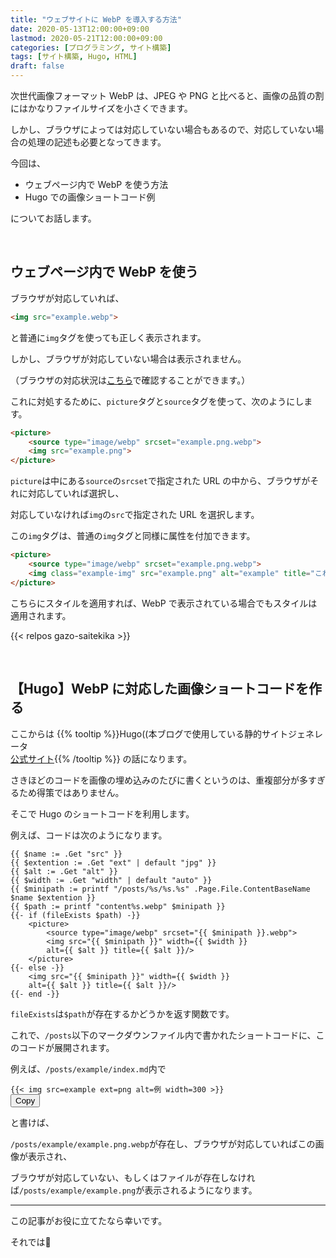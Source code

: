 ```yaml
---
title: "ウェブサイトに WebP を導入する方法"
date: 2020-05-13T12:00:00+09:00
lastmod: 2020-05-21T12:00:00+09:00
categories: [プログラミング, サイト構築]
tags: [サイト構築, Hugo, HTML]
draft: false
---
```


次世代画像フォーマット WebP は、JPEG や PNG と比べると、画像の品質の割にはかなりファイルサイズを小さくできます。

しかし、ブラウザによっては対応していない場合もあるので、対応していない場合の処理の記述も必要となってきます。

今回は、

- ウェブページ内で WebP を使う方法
- Hugo での画像ショートコード例

についてお話します。

<!--more-->

<br>

## ウェブページ内で WebP を使う

ブラウザが対応していれば、

```html {linenos=false}
<img src="example.webp">
```

と普通に`img`タグを使っても正しく表示されます。

しかし、ブラウザが対応していない場合は表示されません。

（ブラウザの対応状況は[こちら](https://caniuse.com/#feat=webp)で確認することができます。）

これに対処するために、`picture`タグと`source`タグを使って、次のようにします。

```html
<picture>
    <source type="image/webp" srcset="example.png.webp">
    <img src="example.png">
</picture>
```

`picture`は中にある`source`の`srcset`で指定された URL の中から、ブラウザがそれに対応していれば選択し、

対応していなければ`img`の`src`で指定された URL を選択します。

この`img`タグは、普通の`img`タグと同様に属性を付加できます。

```html {hl_lines=[3], inline_hl=[1:["2-4"_"8-13"]]}
<picture>
    <source type="image/webp" srcset="example.png.webp">
    <img class="example-img" src="example.png" alt="example" title="これは例です">
</picture>
```

こちらにスタイルを適用すれば、WebP で表示されている場合でもスタイルは適用されます。

{{< relpos gazo-saitekika >}}

<br>

## 【Hugo】WebP に対応した画像ショートコードを作る

ここからは
{{% tooltip %}}Hugo((本ブログで使用している静的サイトジェネレータ<br>[公式サイト](https://gohugo.io){{% /tooltip %}}
の話になります。

さきほどのコードを画像の埋め込みのたびに書くというのは、重複部分が多すぎるため得策ではありません。

そこで Hugo のショートコードを利用します。

例えば、コードは次のようになります。

```go-html-template {name="img.html", id=2}
{{ $name := .Get "src" }}
{{ $extention := .Get "ext" | default "jpg" }}
{{ $alt := .Get "alt" }}
{{ $width := .Get "width" | default "auto" }}
{{ $minipath := printf "/posts/%s/%s.%s" .Page.File.ContentBaseName $name $extention }}
{{ $path := printf "content%s.webp" $minipath }}
{{- if (fileExists $path) -}}
    <picture>
        <source type="image/webp" srcset="{{ $minipath }}.webp">
        <img src="{{ $minipath }}" width={{ $width }} 
        alt={{ $alt }} title={{ $alt }}/>
    </picture>
{{- else -}}
    <img src="{{ $minipath }}" width={{ $width }}
    alt={{ $alt }} title={{ $alt }}/>
{{- end -}}
```

`fileExists`は`$path`が存在するかどうかを返す関数です。

これで、`/posts`以下のマークダウンファイル内で書かれたショートコードに、このコードが展開されます。

例えば、`/posts/example/index.md`内で

<div class="highlight" style="position: relative;"><pre class="chroma"><code class="language-go-html-template" data-lang="go-html-template"><span>{</span>{<span class="p">&lt;</span> <span class="nt">img</span> <span class="na">src</span><span class="o">=</span><span class="s">example</span> <span class="na">ext</span><span class="o">=</span><span class="s">png</span> <span class="na">alt</span><span class="o">=</span><span class="s">例</span> <span class="na">width</span><span class="o">=</span><span class="s">300</span> <span class="p"></span><span class="p">&gt;</span>}}
</code><button class="copy-button" type="button">Copy</button></pre></div>

と書けば、

`/posts/example/example.png.webp`が存在し、ブラウザが対応していればこの画像が表示され、

ブラウザが対応していない、もしくはファイルが存在しなければ`/posts/example/example.png`が表示されるようになります。

---

この記事がお役に立てたなら幸いです。

それでは:wave: